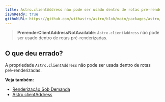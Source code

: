 ```yaml
---
title: Astro.clientAddress não pode ser usado dentro de rotas pré-renderizadas.
i18nReady: true
githubURL: https://github.com/withastro/astro/blob/main/packages/astro/src/core/errors/errors-data.ts
---
```


> **PrerenderClientAddressNotAvailable**: `Astro.clientAddress` não pode ser usado dentro de rotas pré-renderizadas.

## O que deu errado?
A propriedade `Astro.clientAddress` não pode ser usada dentro de rotas pré-renderizadas.

**Veja também:**
-  [Renderização Sob Demanda](/pt-br/guides/on-demand-rendering/)
-  [Astro.clientAddress](/pt-br/reference/api-reference/#clientaddress)
